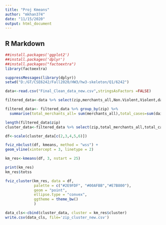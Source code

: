 ```yaml
---
title: "Proj Kmeans"
author: "mkhan374"
date: "11/15/2020"
output: html_document
---
```


## R Markdown
```r
##install.packages('ggplot2')
##install.packages('dplyr')
##install.packages("factoextra")
library(factoextra)
```

```r
suppressMessages(library(dplyr))
setwd("D:/GT/CSE6242/Fall2020/HW3/hw3-skeleton/Q1/6242")

```

```r
data<-read.csv("Final_Clean_data_new.csv",stringsAsFactors =FALSE)

filtered_data<-data %>% select(zip,merchants_all,Non.Violent,Violent,daily_cases,daily_deaths)


```

```r
filtered_data<- filtered_data %>% group_by(zip) %>%
  summarise(total_merchants_all= sum(merchants_all),total_cases=sum(daily_cases),total_deaths=sum(daily_deaths),total_crime_nonViolent=sum(Non.Violent),total_crimeViolent=sum(Violent)) 

```

```r
length(filtered_data$zip)
cluster_data<-filtered_data %>% select(zip,total_merchants_all,total_cases,total_deaths,total_crime_nonViolent,total_crimeViolent)

df<-scale(cluster_data[c(2,3,4,5,6)])


```

```r
fviz_nbclust(df, kmeans, method = "wss") +
geom_vline(xintercept = 3, linetype = 2)
```
```r
km_res<-kmeans(df, 3, nstart = 25)
```

```r
print(km_res)
km_res$totss

```
```r
fviz_cluster(km_res, data = df,
             palette = c("#2E9FDF", "#00AFBB","#E7B800"), 
             geom = "point",
             ellipse.type = "convex", 
             ggtheme = theme_bw()
             )
```
```r
data_cls<-cbind(cluster_data, cluster = km_res$cluster)
write.csv(data_cls, file='zip_cluster_new.csv')
```